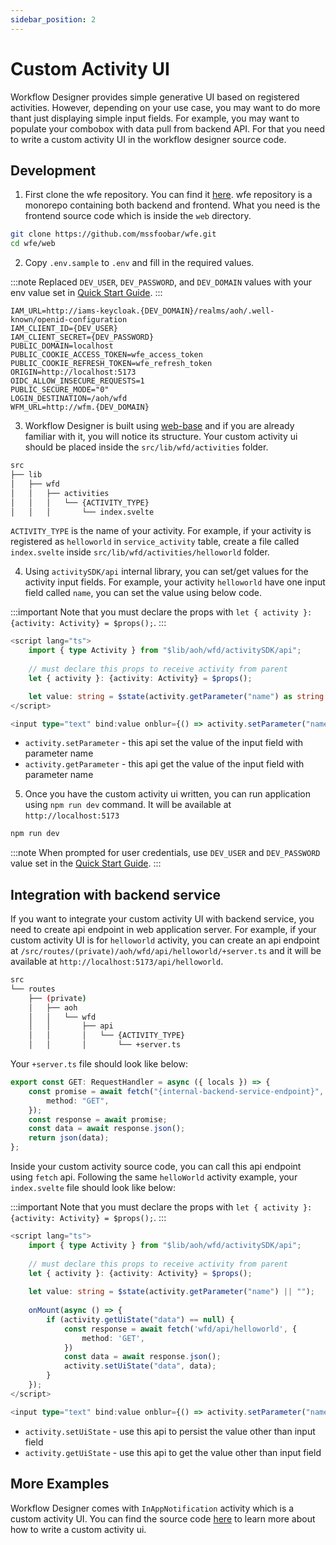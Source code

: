 ```yaml
---
sidebar_position: 2
---
```

# Custom Activity UI

Workflow Designer provides simple generative UI based on registered activities. However, depending on your use case, 
you may want to do more thant just displaying simple input fields. For example, you may want to populate your combobox 
with data pull from backend API. For that you need to write a custom activity UI in the workflow designer source code.

## Development

1. First clone the wfe repository. You can find it [here](https://github.com/mssfoobar/wfe). wfe repository is a 
   monorepo containing both backend and frontend. What you need is the frontend source code which is inside the `web` 
   directory.

```bash
git clone https://github.com/mssfoobar/wfe.git
cd wfe/web
```

2. Copy `.env.sample` to `.env` and fill in the required values.

:::note
Replaced `DEV_USER`, `DEV_PASSWORD`, and `DEV_DOMAIN` values with your env value set in 
[Quick Start Guide](../quickstart.md).
:::

```dotenv
IAM_URL=http://iams-keycloak.{DEV_DOMAIN}/realms/aoh/.well-known/openid-configuration
IAM_CLIENT_ID={DEV_USER}
IAM_CLIENT_SECRET={DEV_PASSWORD}
PUBLIC_DOMAIN=localhost
PUBLIC_COOKIE_ACCESS_TOKEN=wfe_access_token
PUBLIC_COOKIE_REFRESH_TOKEN=wfe_refresh_token
ORIGIN=http://localhost:5173
OIDC_ALLOW_INSECURE_REQUESTS=1
PUBLIC_SECURE_MODE="0"
LOGIN_DESTINATION=/aoh/wfd
WFM_URL=http://wfm.{DEV_DOMAIN}
````

3. Workflow Designer is built using [web-base](../../../20_web/introduction.md) and if you are already familiar with 
it, you will notice its structure. Your custom activity ui should be placed inside the `src/lib/wfd/activities` folder.

```bash
src
├── lib
│   ├── wfd
│   │   ├── activities
│   │   │   └── {ACTIVITY_TYPE}
│   │   │       └── index.svelte
```

`ACTIVITY_TYPE` is the name of your activity. For example, if your activity is registered as `helloworld` in 
`service_activity` table, create a file called `index.svelte` inside `src/lib/wfd/activities/helloworld` folder.

4. Using `activitySDK/api` internal library, you can set/get values for the activity input fields. For example, your 
activity `helloworld` have one input field called `name`, you can set the value using below code.

:::important
Note that you must declare the props with `let { activity }: {activity: Activity} = $props();`.
:::

```typescript jsx {7,10} showLineNumbers
<script lang="ts">
	import { type Activity } from "$lib/aoh/wfd/activitySDK/api";
	
	// must declare this props to receive activity from parent
	let { activity }: {activity: Activity} = $props();

	let value: string = $state(activity.getParameter("name") as string || "");
</script>

<input type="text" bind:value onblur={() => activity.setParameter("name", value)} />
```

- `activity.setParameter` - this api set the value of the input field with parameter name
- `activity.getParameter` - this api get the value of the input field with parameter name


5. Once you have the custom activity ui written, you can run application using `npm run dev` command. It will be 
available at `http://localhost:5173`

```bash
npm run dev
```

:::note
When prompted for user credentials, use `DEV_USER` and `DEV_PASSWORD` value set in the 
[Quick Start Guide](../../quickstart/quickstart.md).
:::

## Integration with backend service

If you want to integrate your custom activity UI with backend service, you need to create api endpoint in web 
application server. For example, if your custom activity UI is for `helloworld` activity, you can create an api 
endpoint at `/src/routes/(private)/aoh/wfd/api/helloworld/+server.ts` and it will be available at 
`http://localhost:5173/api/helloworld`.

```bash
src
└── routes
    ├── (private)
    │   ├── aoh
    │   │   └── wfd
    │   │       ├── api
    │   │       │   └── {ACTIVITY_TYPE}
    │   │       │       └── +server.ts
```

Your `+server.ts` file should look like below:

```typescript
export const GET: RequestHandler = async ({ locals }) => {
	const promise = await fetch("{internal-backend-service-endpoint}", {
		method: "GET",
	});
	const response = await promise;
	const data = await response.json();
	return json(data);
};
```

Inside your custom activity source code, you can call this api endpoint using `fetch` api. Following the same 
`helloWorld` activity example, your `index.svelte` file should look like below:

:::important
Note that you must declare the props with `let { activity }: {activity: Activity} = $props();`.
:::

```typescript jsx {10,15} showLineNumbers
<script lang="ts">
	import { type Activity } from "$lib/aoh/wfd/activitySDK/api";
	
	// must declare this props to receive activity from parent
	let { activity }: {activity: Activity} = $props();
	
	let value: string = $state(activity.getParameter("name") || "");
	
	onMount(async () => {
		if (activity.getUiState("data") == null) {
			const response = await fetch('wfd/api/helloworld', {
				method: 'GET',
			})
			const data = await response.json();
			activity.setUiState("data", data);
		}
	});
</script>

<input type="text" bind:value onblur={() => activity.setParameter("name", value)} />
```

- `activity.setUiState` - use this api to persist the value other than input field
- `activity.getUiState` - use this api to get the value other than input field

## More Examples

Workflow Designer comes with `InAppNotification` activity which is a custom activity UI. You can find the source code 
[here](https://github.com/mssfoobar/wfe/blob/develop/web/src/lib/aoh/wfd/activities/InAppNotification/index.svelte) to 
learn more about how to write a custom activity ui.